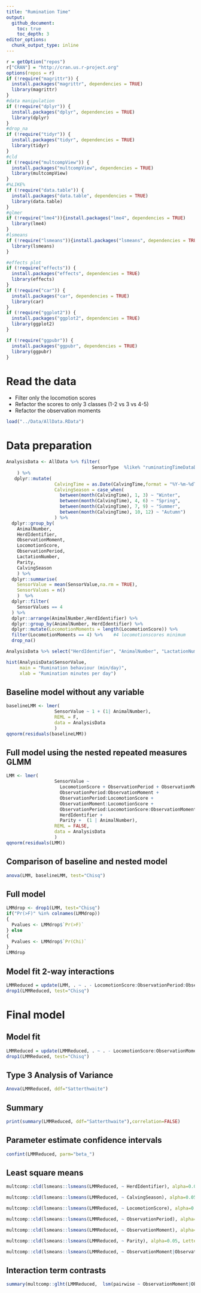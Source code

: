 ```yaml
---
title: "Rumination Time"
output: 
  github_document:
    toc: true
    toc_depth: 3
editor_options: 
  chunk_output_type: inline
---
```


```r
r = getOption("repos")
r["CRAN"] = "http://cran.us.r-project.org"
options(repos = r)
if (!require("magrittr")) {
  install.packages("magrittr", dependencies = TRUE)
  library(magrittr)
}
#data manipulation
if (!require("dplyr")) {
  install.packages("dplyr", dependencies = TRUE)
  library(dplyr)
}
#drop_na
if (!require("tidyr")) {
  install.packages("tidyr", dependencies = TRUE)
  library(tidyr)
}
#cld
if (!require("multcompView")) {
  install.packages("multcompView", dependencies = TRUE)
  library(multcompView)
}
#%LIKE%
if (!require("data.table")) {
  install.packages("data.table", dependencies = TRUE)
  library(data.table)
}
#glmer
if (!require("lme4")){install.packages("lme4", dependencies = TRUE)
  library(lme4)
}
#lsmeans
if (!require("lsmeans")){install.packages("lsmeans", dependencies = TRUE)
  library(lsmeans)
}

#effects plot
if (!require("effects")) {
  install.packages("effects", dependencies = TRUE)
  library(effects)
}
if (!require("car")) {
  install.packages("car", dependencies = TRUE)
  library(car)
}
if (!require("ggplot2")) {
  install.packages("ggplot2", dependencies = TRUE)
  library(ggplot2)
}

if (!require("ggpubr")) {
  install.packages("ggpubr", dependencies = TRUE)
  library(ggpubr)
}
```

# Read the data

* Filter only the locomotion scores
* Refactor the scores to only 3 classes (1-2 vs 3 vs 4-5)
* Refactor the observation moments

```r
load("../Data/AllData.RData")
```

# Data preparation

```r
AnalysisData <- AllData %>% filter(
                                SensorType  %like% "ruminatingTimeDataDay"
    ) %>%
   dplyr::mutate(
                  CalvingTime = as.Date(CalvingTime,format = "%Y-%m-%dT%H:%M:%OSZ"),
                  CalvingSeason = case_when(
                    between(month(CalvingTime), 1, 3) ~ "Winter",
                    between(month(CalvingTime), 4, 6) ~ "Spring",
                    between(month(CalvingTime), 7, 9) ~ "Summer",
                    between(month(CalvingTime), 10, 12) ~ "Autumn")
                  ) %>% 
  dplyr::group_by(
    AnimalNumber,
    HerdIdentifier,
    ObservationMoment,
    LocomotionScore,
    ObservationPeriod,
    LactationNumber,
    Parity,
    CalvingSeason
    ) %>% 
  dplyr::summarise(
    SensorValue = mean(SensorValue,na.rm = TRUE),
    SensorValues = n()
    )  %>%  
  dplyr::filter(
    SensorValues == 4
  ) %>%  
  dplyr::arrange(AnimalNumber,HerdIdentifier) %>%
  dplyr::group_by(AnimalNumber, HerdIdentifier) %>%
  dplyr::mutate(LocomotionMoments = length(LocomotionScore)) %>%
  filter(LocomotionMoments == 4) %>%    #4 locomotionscores minimum
  drop_na()

AnalysisData %>% select("HerdIdentifier", "AnimalNumber", "LactationNumber") %>% n_distinct()

hist(AnalysisData$SensorValue,
     main = "Rumination behaviour (min/day)",
     xlab = "Rumination minutes per day")
```


## Baseline model without any variable

```r
baselineLMM <- lmer(
                  SensorValue ~ 1 + (1| AnimalNumber), 
                  REML = F,
                  data = AnalysisData
                  )
qqnorm(residuals(baselineLMM))
```

## Full model using the nested repeated measures GLMM

```r
LMM <- lmer(
                  SensorValue ~ 
                    LocomotionScore + ObservationPeriod + ObservationMoment + CalvingSeason +
                    ObservationPeriod:ObservationMoment +
                    ObservationPeriod:LocomotionScore +
                    ObservationMoment:LocomotionScore + 
                    ObservationPeriod:LocomotionScore:ObservationMoment + 
                    HerdIdentifier + 
                    Parity +  (1 | AnimalNumber),
                  REML = FALSE,
                  data = AnalysisData
                  )
qqnorm(residuals(LMM))
```


## Comparison of baseline and nested model

```r
anova(LMM, baselineLMM, test="Chisq")
```

## Full model

```r
LMMdrop <- drop1(LMM, test="Chisq")
if("Pr(>F)" %in% colnames(LMMdrop))
{
  Pvalues <- LMMdrop$`Pr(>F)`
} else 
{
  Pvalues <- LMMdrop$`Pr(Chi)`
}
LMMdrop
```

## Model fit 2-way interactions

```r
LMMReduced = update(LMM, . ~ . - LocomotionScore:ObservationPeriod:ObservationMoment)
drop1(LMMReduced, test="Chisq")
```

# Final model

## Model fit

```r
LMMReduced = update(LMMReduced, . ~ . - LocomotionScore:ObservationMoment - LocomotionScore:ObservationPeriod)
drop1(LMMReduced, test="Chisq")
```

## Type 3 Analysis of Variance

```r
Anova(LMMReduced, ddf="Satterthwaite")
```

## Summary

```r
print(summary(LMMReduced, ddf="Satterthwaite"),correlation=FALSE)
```

## Parameter estimate confidence intervals

```r
confint(LMMReduced, parm="beta_")
```

## Least square means

```r
multcomp::cld(lsmeans::lsmeans(LMMReduced, ~ HerdIdentifier), alpha=0.05, Letters=letters, adjust="tukey")

multcomp::cld(lsmeans::lsmeans(LMMReduced, ~ CalvingSeason), alpha=0.05, Letters=letters, adjust="tukey")

multcomp::cld(lsmeans::lsmeans(LMMReduced, ~ LocomotionScore), alpha=0.05, Letters=letters, adjust="tukey")

multcomp::cld(lsmeans::lsmeans(LMMReduced, ~ ObservationPeriod), alpha=0.05, Letters=letters, adjust="tukey")

multcomp::cld(lsmeans::lsmeans(LMMReduced, ~ ObservationMoment), alpha=0.05, Letters=letters, adjust="tukey")

multcomp::cld(lsmeans::lsmeans(LMMReduced, ~ Parity), alpha=0.05, Letters=letters, adjust="tukey")

multcomp::cld(lsmeans::lsmeans(LMMReduced, ~ ObservationMoment|ObservationPeriod), alpha=0.05, Letters=letters, adjust="tukey")
```

## Interaction term contrasts

```r
summary(multcomp::glht(LMMReduced,  lsm(pairwise ~ ObservationMoment|ObservationPeriod, adjust="tukey")))
```

